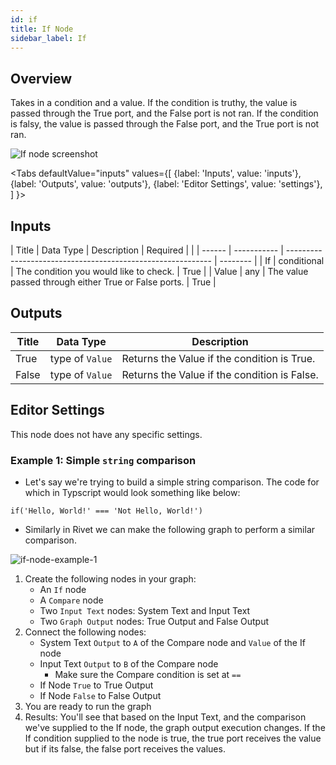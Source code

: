 ```yaml
---
id: if
title: If Node
sidebar_label: If
---
```



## Overview

Takes in a condition and a value. If the condition is truthy, the value is passed through the True port, and the False port is not ran.
If the condition is falsy, the value is passed through the False port, and the True port is not ran.


![If node screenshot](./assets/if-node.png)

<Tabs
  defaultValue="inputs"
  values={[
    {label: 'Inputs', value: 'inputs'},
    {label: 'Outputs', value: 'outputs'},
    {label: 'Editor Settings', value: 'settings'},
  ]
}>

<TabItem value="inputs">

## Inputs

| Title  | Data Type   | Description                                                  | Required |                                                                                                                                                                |
| ------ | ----------- | -----------------------------------------------------------  | -------- |
| If     | conditional | The condition you would like to check.                       | True     |
| Value  | any         | The value passed through either True or False ports.         | True     |
</TabItem>

<TabItem value="outputs">

## Outputs

| Title    | Data Type        | Description                                       |
| -------- | ---------------- | ------------------------------------------------- |
| True     | type of `Value`  | Returns the Value if the condition is True.       |
| False    | type of `Value`  | Returns the Value if the condition is False.      |

</TabItem>

<TabItem value="settings">

## Editor Settings

This node does not have any specific settings.

</TabItem>

</Tabs>

### Example 1: Simple `string` comparison

- Let's say we're trying to build a simple string comparison. The code for which in Typscript would look something like below:
```
if('Hello, World!' === 'Not Hello, World!')
```
- Similarly in Rivet we can make the following graph to perform a similar comparison. 

![if-node-example-1](./assets/if-node-example.png)

1. Create the following nodes in your graph:
    - An `If` node 
    - A `Compare` node
    - Two `Input Text` nodes: System Text and Input Text
    - Two `Graph Output` nodes: True Output and False Output
2. Connect the following nodes:
    - System Text `Output` to `A` of the Compare node and `Value` of the If node
    - Input Text `Output` to `B` of the Compare node
      - Make sure the Compare condition is set at `==`
    - If Node `True` to True Output
    - If Node `False` to False Output
3. You are ready to run the graph
4. Results: You'll see that based on the Input Text, and the comparison we've supplied to the If node, the graph output execution changes. 
If the If condition supplied to the node is true, the true port receives the value but if its false, the false port receives the values.